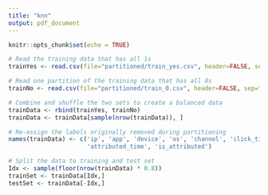 ```yaml
---
title: "knn"
output: pdf_document
---
```



```r
knitr::opts_chunk$set(echo = TRUE)
```



```r
# Read the training data that has all 1s
trainYes <- read.csv(file="partitioned/train_yes.csv", header=FALSE, sep=",")

# Read one partition of the training data that has all 0s
trainNo <- read.csv(file="partitioned/train_0.csv", header=FALSE, sep=",")

# Combine and shuffle the two sets to create a balanced data 
trainData <- rbind(trainYes, trainNo) 
trainData <- trainData[sample(nrow(trainData)), ] 

# Re-assign the labels originally removed during partitioning
names(trainData) <- c('ip', 'app', 'device', 'os', 'channel', 'click_time', 
                      'attributed_time', 'is_attributed')

# Split the data to training and test set
Idx <- sample(floor(nrow(trainData) * 0.8))
trainSet <- trainData[Idx,]
testSet <- trainData[-Idx,]
```
